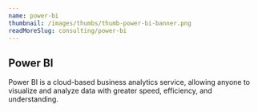 ```yaml
---
name: power-bi
thumbnail: /images/thumbs/thumb-power-bi-banner.png
readMoreSlug: consulting/power-bi
---
```


## Power BI

Power BI is a cloud-based business analytics service, allowing anyone to visualize and analyze data with greater speed, efficiency, and understanding.
